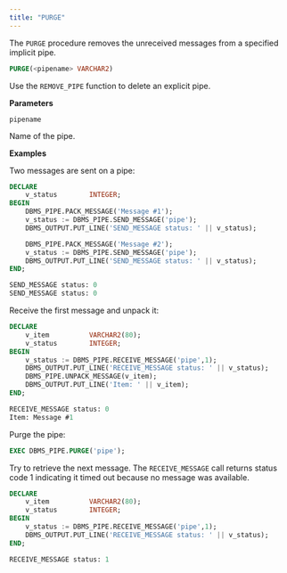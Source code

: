 ```yaml
---
title: "PURGE"
---
```


The `PURGE` procedure removes the unreceived messages from a specified implicit pipe.

```sql
PURGE(<pipename> VARCHAR2)
```

Use the `REMOVE_PIPE` function to delete an explicit pipe.

**Parameters**

`pipename`

 Name of the pipe.

**Examples**

Two messages are sent on a pipe:

```sql
DECLARE
    v_status        INTEGER;
BEGIN
    DBMS_PIPE.PACK_MESSAGE('Message #1');
    v_status := DBMS_PIPE.SEND_MESSAGE('pipe');
    DBMS_OUTPUT.PUT_LINE('SEND_MESSAGE status: ' || v_status);

    DBMS_PIPE.PACK_MESSAGE('Message #2');
    v_status := DBMS_PIPE.SEND_MESSAGE('pipe');
    DBMS_OUTPUT.PUT_LINE('SEND_MESSAGE status: ' || v_status);
END;

SEND_MESSAGE status: 0
SEND_MESSAGE status: 0
```

Receive the first message and unpack it:

```sql
DECLARE
    v_item          VARCHAR2(80);
    v_status        INTEGER;
BEGIN
    v_status := DBMS_PIPE.RECEIVE_MESSAGE('pipe',1);
    DBMS_OUTPUT.PUT_LINE('RECEIVE_MESSAGE status: ' || v_status);
    DBMS_PIPE.UNPACK_MESSAGE(v_item);
    DBMS_OUTPUT.PUT_LINE('Item: ' || v_item);
END;

RECEIVE_MESSAGE status: 0
Item: Message #1
```

Purge the pipe:

```sql
EXEC DBMS_PIPE.PURGE('pipe');
```

Try to retrieve the next message. The `RECEIVE_MESSAGE` call returns status code 1 indicating it timed out because no message was available.

```sql
DECLARE
    v_item          VARCHAR2(80);
    v_status        INTEGER;
BEGIN
    v_status := DBMS_PIPE.RECEIVE_MESSAGE('pipe',1);
    DBMS_OUTPUT.PUT_LINE('RECEIVE_MESSAGE status: ' || v_status);
END;

RECEIVE_MESSAGE status: 1
```
